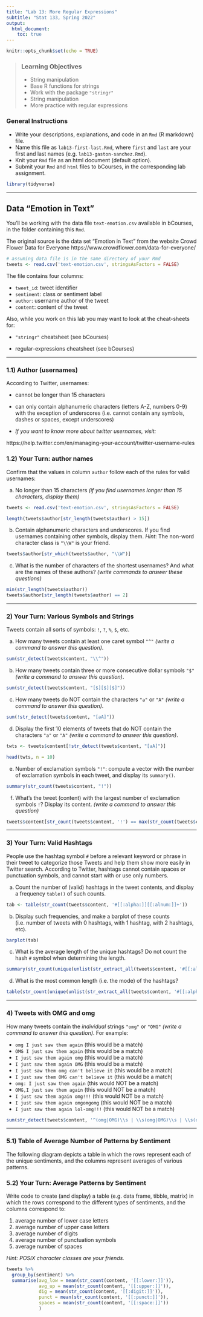 ```yaml
---
title: "Lab 13: More Regular Expressions"
subtitle: "Stat 133, Spring 2022"
output: 
  html_document:
    toc: true
---
```


```r
knitr::opts_chunk$set(echo = TRUE)
```


> ### Learning Objectives
>
> - String manipulation
> - Base R functions for strings
> - Work with the package `"stringr"`
> - String manipulation
> - More practice with regular expressions


### General Instructions

- Write your descriptions, explanations, and code in an `Rmd` (R markdown) file.
- Name this file as `lab13-first-last.Rmd`, where `first` and `last` are your
first and last names (e.g. `lab13-gaston-sanchez.Rmd`).
- Knit your `Rmd` file as an html document (default option).
- Submit your `Rmd` and `html` files to bCourses, in the corresponding lab assignment.

```r
library(tidyverse)
```

------

## Data "Emotion in Text"

You'll be working with the data file `text-emotion.csv` available in bCourses,
in the folder containing this `Rmd`.

The original source is the data set "Emotion in Text" from the website
Crowd Flower Data for Everyone https://www.crowdflower.com/data-for-everyone/

```r
# assuming data file is in the same directory of your Rmd
tweets <- read.csv('text-emotion.csv', stringsAsFactors = FALSE)
```

The file contains four columns:

- `tweet_id`: tweet identifier
- `sentiment`: class or sentiment label
- `author`: username author of the tweet
- `content`: content of the tweet


Also, while you work on this lab you may want to look at the cheat-sheets for:

- `"stringr"` cheatsheet (see bCourses)

- regular-expressions cheatsheet (see bCourses)


-----


### 1.1) Author (usernames)

According to Twitter, usernames: 

- cannot be longer than 15 characters

- can only contain alphanumeric characters (letters A-Z, numbers 0-9) with the 
exception of underscores (i.e. cannot contain any symbols, dashes or spaces, 
except underscores)

- _If you want to know more about twitter usernames, visit:_

https://help.twitter.com/en/managing-your-account/twitter-username-rules


### 1.2) Your Turn: author names

Confirm that the values in column `author` follow each of the rules for valid usernames:

a) No longer than 15 characters _(if you find usernames longer than 15 characters, display them)_

```r
tweets <- read.csv('text-emotion.csv', stringsAsFactors = FALSE)

length(tweets$author[str_length(tweets$author) > 15])
```


b) Contain alphanumeric characters and underscores. If you find usernames containing other symbols, display them. _Hint_: The non-word character class is `"\\W"` is your friend.

```r
tweets$author[str_which(tweets$author, "\\W")]
```


c) What is the number of characters of the shortest usernames? And what are the names of these authors? _(write commands to answer these questions)_

```r
min(str_length(tweets$author))
tweets$author[str_length(tweets$author) == 2]
```


-----


### 2) Your Turn: Various Symbols and Strings

Tweets contain all sorts of symbols: `!`, `?`, `%`, `$`, etc.

a) How many tweets contain at least one caret symbol `"^"` _(write a command to answer this question)_.

```r
sum(str_detect(tweets$content, "\\^"))
```


b) How many tweets contain three or more consecutive dollar symbols `"$"` _(write a command to answer this question)_.

```r
sum(str_detect(tweets$content, "[$][$][$]"))
```

c) How many tweets do NOT contain the characters `"a"` or `"A"` _(write a command to answer this question)_.

```r
sum(!str_detect(tweets$content, "[aA]"))
```


d) Display the first 10 elements of tweets that do NOT contain the characters `"a"` or `"A"` _(write a command to answer this question)_.

```r
twts <- tweets$content[!str_detect(tweets$content, "[aA]")]

head(twts, n = 10)
```


e) Number of exclamation symbols `"!"`: compute a vector with the number of exclamation symbols in each tweet, and display its `summary()`.

```r
summary(str_count(tweets$content, "!"))
```


f) What's the tweet (content) with the largest number of exclamation symbols `!`? Display its content. _(write a command to answer this question)_

```r
tweets$content[str_count(tweets$content, '!') == max(str_count(tweets$content, '!'))]
```


-----


### 3) Your Turn: Valid Hashtags

People use the hashtag symbol `#` before a relevant keyword or phrase in their 
tweet to categorize those Tweets and help them show more easily in Twitter 
search. According to Twitter, hashtags cannot contain spaces or punctuation 
symbols, and cannot start with or use only numbers.

a) Count the number of (valid) hashtags in the tweet contents, and display a 
frequency `table()` of such counts.

```r
tab <- table(str_count(tweets$content, '#[[:alpha:]][[:alnum:]]+'))
```


b) Display such frequencies, and make a barplot of these counts
(i.e. number of tweets with 0 hashtags, with 1 hashtag, with 2 hashtags, etc).

```r
barplot(tab)
```


c) What is the average length of the unique hashtags? Do not count the hash `#`
symbol when determining the length.

```r
summary(str_count(unique(unlist(str_extract_all(tweets$content, '#[[:alpha:]][[:alnum:]]+'))))) - 1
```


d) What is the most common length (i.e. the mode) of the hashtags?

```r
table(str_count(unique(unlist(str_extract_all(tweets$content, '#[[:alpha:]][[:alnum:]]+')))) - 1)
```


-----


### 4) Tweets with OMG and omg

How many tweets contain the _individual_ strings `"omg"` or `"OMG"` _(write a command to answer this question)_. For example:

+ `omg I just saw them again`  (this would be a match)
+ `OMG I just saw them again`  (this would be a match)
+ `I just saw them again omg`  (this would be a match)
+ `I just saw them again OMG`  (this would be a match)
+ `I just saw them omg can't believe it`  (this would be a match)
+ `I just saw them OMG can't believe it`  (this would be a match)
+ `omg: I just saw them again`  (this would NOT be a match)
+ `OMG,I just saw them again`  (this would NOT be a match)
+ `I just saw them again omg!!!`  (this would NOT be a match)
+ `I just saw them again omgomgomg`  (this would NOT be a match)
+ `I just saw them again lol-omg!!!`  (this would NOT be a match)

```r
sum(str_detect(tweets$content, '^(omg|OMG)\\s | \\s(omg|OMG)\\s | \\s(omg|OMG)$'))
```


-----


### 5.1) Table of Average Number of Patterns by Sentiment

The following diagram depicts a table in which the rows represent each of the
unique sentiments, and the columns represent averages of various patterns.


### 5.2) Your Turn: Average Patterns by Sentiment

Write code to create  (and display) a table (e.g. data frame, tibble, matrix) 
in which the rows correspond to the different types of sentiments, and the 
columns correspond to: 

1. average number of lower case letters
2. average number of upper case letters
3. average number of digits
4. average number of punctuation symbols 
5. average number of spaces 

_Hint: POSIX character classes are your friends._

```r
tweets %>%
  group_by(sentiment) %>%
  summarise(avg_low = mean(str_count(content, '[[:lower:]]')), 
            avg_up = mean(str_count(content, '[[:upper:]]')),
            dig = mean(str_count(content, '[[:digit:]]')),
            punct = mean(str_count(content, '[[:punct:]]')),
            spaces = mean(str_count(content, '[[:space:]]'))
            )
```

